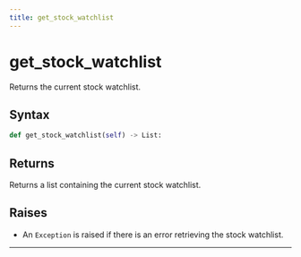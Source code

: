 ```yaml
---
title: get_stock_watchlist
---
```


# get_stock_watchlist

Returns the current stock watchlist.

## Syntax

<DocParameterTable params={[]} />

```python
def get_stock_watchlist(self) -> List:
```

## Returns

Returns a list containing the current stock watchlist.

## Raises
- An `Exception` is raised if there is an error retrieving the stock watchlist.
---
